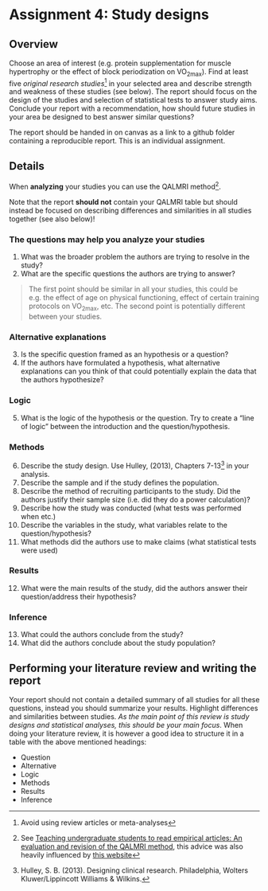 # Assignment 4: Study designs

## Overview

Choose an area of interest (e.g. protein supplementation for muscle hypertrophy or the effect of block periodization on VO<sub>2max</sub>). Find at least five *original research studies*[^04-study-design-oppgave-1] in your selected area and describe strength and weakness of these studies (see below). The report should focus on the design of the studies and selection of statistical tests to answer study aims. Conclude your report with a recommendation, how should future studies in your area be designed to best answer similar questions?

[^04-study-design-oppgave-1]: Avoid using review articles or meta-analyses

The report should be handed in on canvas as a link to a github folder containing a reproducible report. This is an individual assignment.

## Details

When **analyzing** your studies you can use the QALMRI method[^04-study-design-oppgave-2].

[^04-study-design-oppgave-2]: See [Teaching undergraduate students to read empirical articles: An evaluation and revision of the QALMRI method](https://psyarxiv.com/p39sc/), this advice was also heavily influenced by [this website](https://bartlettje.github.io/2021-10-06-learning-to-read-scientific-journal-articles/)

Note that the report **should not** contain your QALMRI table but should instead be focused on describing differences and similarities in all studies together (see also below)!

### The questions may help you analyze your studies

1.  What was the broader problem the authors are trying to resolve in the study?
2.  What are the specific questions the authors are trying to answer?

> The first point should be similar in all your studies, this could be e.g. the effect of age on physical functioning, effect of certain training protocols on VO<sub>2max</sub>, etc. The second point is potentially different between your studies.

### Alternative explanations

3.  Is the specific question framed as an hypothesis or a question?
4.  If the authors have formulated a hypothesis, what alternative explanations can you think of that could potentially explain the data that the authors hypothesize?

### Logic

5.  What is the logic of the hypothesis or the question. Try to create a "line of logic" between the introduction and the question/hypothesis.

### Methods

6.  Describe the study design. Use Hulley, (2013), Chapters 7-13[^04-study-design-oppgave-3] in your analysis.
7.  Describe the sample and if the study defines the population.
8.  Describe the method of recruiting participants to the study. Did the authors justify their sample size (i.e. did they do a power calculation)?
9.  Describe how the study was conducted (what tests was performed when etc.)
10. Describe the variables in the study, what variables relate to the question/hypothesis?
11. What methods did the authors use to make claims (what statistical tests were used)

[^04-study-design-oppgave-3]: Hulley, S. B. (2013). Designing clinical research. Philadelphia, Wolters Kluwer/Lippincott Williams & Wilkins.

### Results

12. What were the main results of the study, did the authors answer their question/address their hypothesis?

### Inference

13. What could the authors conclude from the study?
14. What did the authors conclude about the study population?

## Performing your literature review and writing the report

Your report should not contain a detailed summary of all studies for all these questions, instead you should summarize your results. Highlight differences and similarities between studies. *As the main point of this review is study designs and statistical analyses, this should be your main focus*. When doing your literature review, it is however a good idea to structure it in a table with the above mentioned headings:

-   Question
-   Alternative
-   Logic
-   Methods
-   Results
-   Inference
